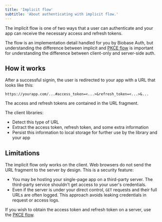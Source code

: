```yaml
---
title: 'Implicit flow'
subtitle: 'About authenticating with implicit flow.'
---
```


The implicit flow is one of two ways that a user can authenticate and your app can receive the necessary access and refresh tokens.

The flow is an implementation detail handled for you by Biobase Auth, but understanding the difference between implicit and [PKCE flow](/docs/guides/auth/sessions/pkce-flow) is important for understanding the difference between client-only and server-side auth.

## How it works

After a successful signin, the user is redirected to your app with a URL that looks like this:

```
https://yourapp.com/...#access_token=<...>&refresh_token=<...>&...
```

The access and refresh tokens are contained in the URL fragment.

The client libraries:

- Detect this type of URL
- Extract the access token, refresh token, and some extra information
- Persist this information to local storage for further use by the library and your app

## Limitations

The implicit flow only works on the client. Web browsers do not send the URL fragment to the server by design. This is a security feature:

- You may be hosting your single-page app on a third-party server. The third-party service shouldn't get access to your user's credentials.
- Even if the server is under your direct control, `GET` requests and their full URLs are often logged. This approach avoids leaking credentials in request or access logs.

If you wish to obtain the access token and refresh token on a server, use the [PKCE flow](/docs/guides/auth/sessions/pkce-flow).

